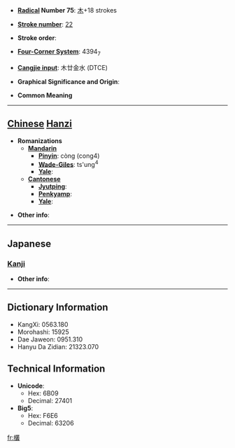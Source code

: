 * '''[[Wiktionary:Chinese radical index| Radical]] Number 75''': [[Wiktionary:Chinese radical index 木|木]]+18 strokes

* '''[[Wiktionary:Chinese total strokes index|Stroke number]]''': [[Wiktionary:Chinese total strokes index 22|22]]

* '''Stroke order''': 

* '''[[Wiktionary:Chinese four corner index|Four-Corner System]]''': 4394<sub>7</sub>

* '''[[Wiktionary:Chinese Cangjie index|Cangjie input]]''': 木廿金水 (DTCE)

* '''Graphical Significance and Origin''': 

* '''Common Meaning'''

----

== [[Chinese]] [[Hanzi]] ==

* '''Romanizations'''
** '''[[Mandarin]]'''
*** '''[[Pinyin]]''': còng (cong4)
*** '''[[Wade-Giles]]''': ts'ung<sup>4</sup>
*** '''[[Yale]]''': 
** '''[[Cantonese]]'''
*** '''[[Jyutping]]''':
*** '''[[Penkyamp]]''': 
*** '''[[Yale]]''': 

* '''Other info''': 

----

==Japanese==
===[[Kanji]]===
{{kanji|on readings=[[そう]] (sō), [[す]] (su)
|kun readings=[[しげる]] (shigeru)
}}

* '''Other info''':  

----

== Dictionary Information ==

* KangXi: 0563.180
* Morohashi: 15925
* Dae Jaweon: 0951.310
* Hanyu Da Zidian: 21323.070

== Technical Information ==

* '''Unicode''':
** Hex: 6B09
** Decimal: 27401
* '''Big5''':
** Hex: F6E6
** Decimal: 63206

[[fr:欉]]